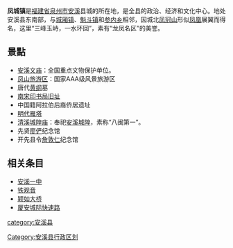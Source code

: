 '''凤城镇'''是[[福建省|福建省]][[泉州市|泉州市]][[安溪|安溪]]县城的所在地，是全县的政治、经济和文化中心。地处安溪县东南部，与[[城厢镇|城厢镇]]、[[魁斗镇|魁斗镇]]和[[参内乡|参内乡]]相邻，因城北[[凤冠山|凤冠山]]形似[[凤凰|凤凰]]展翼而得名，这里“三峰玉峙，一水环回”，素有“龙凤名区”的美誉。

==景點==
* [[安溪文庙|安溪文庙]]：全国重点文物保护单位。
* [[凤山旅游区|凤山旅游区]]：国家AAA级风景旅游区
* 唐代[[黄纲|黄纲]]墓
* [[南宋印书局旧址|南宋印书局旧址]]
* 中国籍阿拉伯后裔侨居遗址
* [[明代|明代]][[雁塔|雁塔]]
* [[清溪城隍庙|清溪城隍庙]]：奉祀[[安溪城隍|安溪城隍]]，素称“八闽第一”。
* 先贤[[廖俨|廖俨]]纪念馆
* 开先县令[[詹敦仁|詹敦仁]]纪念馆

== 相关条目 ==

* [[安溪一中|安溪一中]]
* [[铁观音|铁观音]]
* [[颖如大桥|颖如大桥]]
* [[厦安城际快速路|厦安城际快速路]]

{{安溪县行政区划}}

[[Category:安溪县行政区划|Category:安溪县行政区划]]
[[category:安溪县|category:安溪县]]
